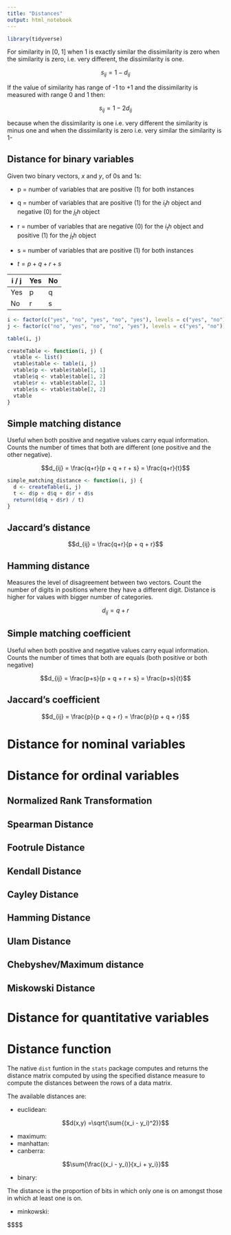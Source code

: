 ```yaml
---
title: "Distances"
output: html_notebook
---
```


```r
library(tidyverse)
```

For similarity in [0, 1] when 1 is exactly similar the dissimilarity is zero when the similarity is zero, i.e. very different, the dissimilarity is one.

$$s_{ij} = 1 - d_{ij}$$

If the value of similarity has range of -1 to +1 and the dissimilarity is measured with range 0 and 1 then:

$$s_{ij} = 1 - 2d_{ij}$$

because when the dissimilarity is one i.e. very different the similarity is minus one and when the dissimilarity is zero i.e. very similar the similarity is 1-


## Distance for binary variables


Given two binary vectors, $x$ and $y$, of 0s and 1s:

* p = number of variables that are positive (1) for both instances
* q = number of variables that are positive (1) for the $i_th$ object and negative (0) for the $j_th$ object
* r = number of variables that are negative (0) for the $i_th$ object and positive (1) for the $j_th$ object
* s = number of variables that are positive (1) for both instances

* $t = p + q + r + s$

| i / j | Yes | No |
|-------|-----|----|
| Yes   | p   | q  |
| No    | r   | s  |

```r
i <- factor(c("yes", "no", "yes", "no", "yes"), levels = c("yes", "no"))
j <- factor(c("no", "yes", "no", "no", "yes"), levels = c("yes", "no"))
```

```r
table(i, j)
```

```r
createTable <- function(i, j) {
  vtable <- list()
  vtable$table <- table(i, j)
  vtable$p <- vtable$table[1, 1]
  vtable$q <- vtable$table[1, 2]
  vtable$r <- vtable$table[2, 1]
  vtable$s <- vtable$table[2, 2]
  vtable
}
```


## Simple matching distance

Useful when both positive and negative values carry equal information. Counts the number of times that both are different (one positive and the other negative).

$$d_{ij} = \frac{q+r}{p + q + r + s} = \frac{q+r}{t}$$

```r
simple_matching_distance <- function(i, j) {
  d <- createTable(i, j)
  t <- d$p + d$q + d$r + d$s
  return((d$q + d$r) / t)
}
```


## Jaccard's distance

$$d_{ij} = \frac{q+r}{p + q + r}$$

## Hamming distance

Measures the level of disagreement between two vectors. Count the number of digits in positions where they have a different digit. Distance is higher for values with bigger number of categories.

$$d_{ij} = q + r$$

## Simple matching coefficient

Useful when both positive and negative values carry equal information. Counts the number of times that both are equals (both positive or both negative)

$$d_{ij} = \frac{p+s}{p + q + r + s} = \frac{p+s}{t}$$

## Jaccard's coefficient

$$d_{ij} = \frac{p}{p + q + r} = \frac{p}{p + q + r}$$

# Distance for nominal variables


# Distance for ordinal variables

## Normalized Rank Transformation

## Spearman Distance

## Footrule Distance

## Kendall Distance

## Cayley Distance

## Hamming Distance

## Ulam Distance

## Chebyshev/Maximum distance

## Miskowski Distance


# Distance for quantitative variables


# Distance function

The native `dist` funtion in the `stats` package computes and returns the distance matrix computed by using the specified distance measure to compute the distances between the rows of a data matrix.

The available distances are:

* euclidean:

$$d(x,y) =\sqrt{\sum{(x_i - y_i)^2}}$$

* maximum:
* manhattan:
* canberra:

$$\sum{\frac{(x_i - y_i)}{x_i + y_i}}$$

* binary:

The distance is the proportion of bits in which only one is on amongst those in which at least one is on.

* minkowski:

$$$$



